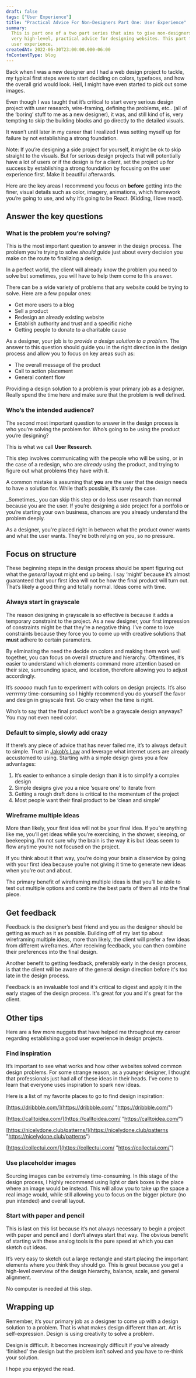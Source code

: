```yaml
---
draft: false
tags: ["User Experience"]
title: "Practical Advice For Non-Designers Part One: User Experience"
summary:
  This is part one of a two part series that aims to give non-designers some
  very high-level, practical advice for designing websites. This part focuses on overall
  user experience.
createdAt: 2022-06-30T23:00:00.000-06:00
fmContentType: blog
---
```


Back when I was a new designer and I had a web design project to tackle, my typical first steps were to start deciding on colors, typefaces, and how the overall grid would look. Hell, I might have even started to pick out some images.

Even though I was taught that it’s critical to start every serious design project with user research, wire-framing, defining the problems, etc.. (all of the ‘boring’ stuff to me as a new designer), it was, and still kind of is, very tempting to skip the building blocks and go directly to the detailed visuals.

It wasn’t until later in my career that I realized I was setting myself up for failure by not establishing a strong foundation.

<Note>
  Note: If you’re designing a side project for yourself, it might be ok to skip
  straight to the visuals. But for serious design projects that will potentially
  have a lot of users or if the design is for a client, set the project up for
  success by establishing a strong foundation by focusing on the user experience
  first. Make it beautiful afterwards.
</Note>

Here are the key areas I recommend you focus on **before** getting into the finer, visual details such as color, imagery, animations, which framework you’re going to use, and why it’s going to be React. (Kidding, I love react).

## Answer the key questions

### What is the problem you’re solving?

This is the most important question to answer in the design process. The problem you’re trying to solve _should_ guide just about every decision you make on the route to finalizing a design.

In a perfect world, the client will already know the problem you need to solve but sometimes, you will have to help them come to this answer.

There can be a wide variety of problems that any website could be trying to solve. Here are a few popular ones:

- Get more users to a blog
- Sell a product
- Redesign an already existing website
- Establish authority and trust and a specific niche
- Getting people to donate to a charitable cause

As a designer, your job is to _provide a design solution to a problem_. The answer to this question should guide you in the right direction in the design process and allow you to focus on key areas such as:

- The overall message of the product
- Call to action placement
- General content flow

<Note>
  Providing a design solution to a problem is your primary job as a designer.
  Really spend the time here and make sure that the problem is well defined.
</Note>

### Who’s the intended audience?

The second most important question to answer in the design process is who you’re solving the problem for. Who’s going to be using the product you’re designing?

This is what we call **User Research**.

This step involves communicating with the people who will be using, or in the case of a redesign, who are _already_ using the product, and trying to figure out what problems they have with it.

A common mistake is assuming that **you** are the user that the design needs to have a solution for. While that’s possible, it’s rarely the case.

<Note>
  _Sometimes_ you can skip this step or do less user research than normal
  because you are the user. If you’re designing a side project for a portfolio
  or you’re starting your own business, chances are you already understand the
  problem deeply.
</Note>

As a designer, you're placed right in between what the product owner wants and what the user wants. They're both relying on you, so no pressure.

## Focus on structure

These beginning steps in the design process should be spent figuring out what the _general_ layout might end up being. I say ‘might’ because it’s almost guaranteed that your first idea will not be how the final product will turn out. That’s likely a good thing and totally normal. Ideas come with time.

### Always start in grayscale

The reason designing in grayscale is so effective is because it adds a temporary constraint to the project. As a new designer, your first impression of constraints might be that they’re a negative thing. I’ve come to love constraints because they force you to come up with creative solutions that **must** adhere to certain parameters.

By eliminating the need the decide on colors and making them work well together, you can focus on overall structure and hierarchy. Oftentimes, it’s easier to understand which elements command more attention based on their size, surrounding space, and location, therefore allowing you to adjust accordingly.

It’s _sooooo_ much fun to experiment with colors on design projects. It’s also _verrrrrry_ time-consuming so I highly recommend you do yourself the favor and design in grayscale first. Go crazy when the time is right.

<Note>
  Who’s to say that the final product won’t be a grayscale design anyways? You
  may not even need color.
</Note>

### Default to simple, slowly add crazy

If there’s any piece of advice that has never failed me, it’s to always default to simple. Trust in [Jakob’s Law](/blog/jakobs-law-and-how-to-use-it) and leverage what internet users are already accustomed to using. Starting with a simple design gives you a few advantages:

1. It’s easier to enhance a simple design than it is to simplify a complex design
2. Simple designs give you a nice ‘square one’ to iterate from
3. Getting a rough draft done is critical to the momentum of the project
4. Most people want their final product to be ‘clean and simple’

### Wireframe multiple ideas

More than likely, your first idea will not be your final idea. If you’re anything like me, you’ll get ideas while you’re exercising, in the shower, sleeping, or beekeeping. I’m not sure why the brain is the way it is but ideas seem to flow anytime you’re not focused on the project.

If you think about it that way, you’re doing your brain a disservice by going with your first idea because you’re not giving it time to generate new ideas when you’re out and about.

The primary benefit of wireframing multiple ideas is that you’ll be able to test out multiple options and combine the best parts of them all into the final piece.

## Get feedback

Feedback is the designer’s best friend and you as the designer should be getting as much as it as possible. Building off of my last tip about wireframing multiple ideas, more than likely, the client will prefer a few ideas from different wireframes. After receiving feedback, you can then combine their preferences into the final design.

Another benefit to getting feedback, preferably early in the design process, is that the client will be aware of the general design direction before it's too late in the design process.

Feedback is an invaluable tool and it's critical to digest and apply it in the early stages of the design process. It's great for you and it's great for the client.

## Other tips

Here are a few more nuggets that have helped me throughout my career regarding establishing a good user experience in design projects.

### Find inspiration

It’s important to see what works and how other websites solved common design problems. For some strange reason, as a younger designer, I thought that professionals just had all of these ideas in their heads. I’ve come to learn that everyone uses inspiration to spark new ideas.

Here is a list of my favorite places to go to find design inspiration:

[https://dribbble.com/](https://dribbble.com/ "https://dribbble.com/")

[https://calltoidea.com/](https://calltoidea.com/ "https://calltoidea.com/")

[https://nicelydone.club/patterns/](https://nicelydone.club/patterns "https://nicelydone.club/patterns")

[https://collectui.com/](https://collectui.com/ "https://collectui.com/")

### Use placeholder images

Sourcing images can be extremely time-consuming. In this stage of the design process, I highly recommend using light or dark boxes in the place where an image would be instead. This will allow you to take up the space a real image would, while still allowing you to focus on the bigger picture (no pun intended) and overall layout.

### Start with paper and pencil

This is last on this list because it’s not always necessary to begin a project with paper and pencil and I don’t always start that way. The obvious benefit of starting with these analog tools is the pure speed at which you can sketch out ideas.

It’s very easy to sketch out a large rectangle and start placing the important elements where you think they should go. This is great because you get a high-level overview of the design hierarchy, balance, scale, and general alignment.

No computer is needed at this step.

## Wrapping up

Remember, it’s your primary job as a designer to come up with a design solution to a problem. That is what makes design different than art. Art is self-expression. Design is using creativity to solve a problem.

Design is difficult. It becomes increasingly difficult if you’ve already ‘finished’ the design but the problem isn’t solved and you have to re-think your solution.

I hope you enjoyed the read.
